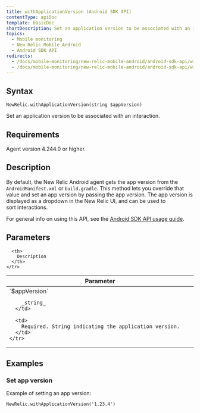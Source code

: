 ```yaml
---
title: withApplicationVersion (Android SDK API)
contentType: apiDoc
template: basicDoc
shortDescription: Set an application version to be associated with an interaction.
topics:
  - Mobile monitoring
  - New Relic Mobile Android
  - Android SDK API
redirects:
  - /docs/mobile-monitoring/new-relic-mobile-android/android-sdk-api/withapplicationversion-android-agent-api
  - /docs/mobile-monitoring/new-relic-mobile-android/android-sdk-api/withapplicationversion-android-sdk-api
---
```


## Syntax

```
NewRelic.withApplicationVersion(string $appVersion)
```

Set an application version to be associated with an interaction.

## Requirements

Agent version 4.244.0 or higher.

## Description

By default, the New Relic Android agent gets the app version from the `AndroidManifest.xml` or `build.gradle`. This method lets you override that value and set an app version by passing the app version. The app version is displayed as a dropdown in the New Relic UI, and can be used to sort interactions.

For general info on using this API, see the [Android SDK API usage guide](/docs/mobile-monitoring/new-relic-mobile-android/install-configure/work-android-sdk-api).

## Parameters

<Table>
  <thead>
    <tr>
      <th width="25%">
        Parameter
      </th>

      <th>
        Description
      </th>
    </tr>
  </thead>

  <tbody>
    <tr>
      <td>
        `$appVersion`

        _string_
      </td>

      <td>
        Required. String indicating the application version.
      </td>
    </tr>
  </tbody>
</Table>

## Examples

### Set app version

Example of setting an app version:

```
NewRelic.withApplicationVersion('1.23.4')
```
